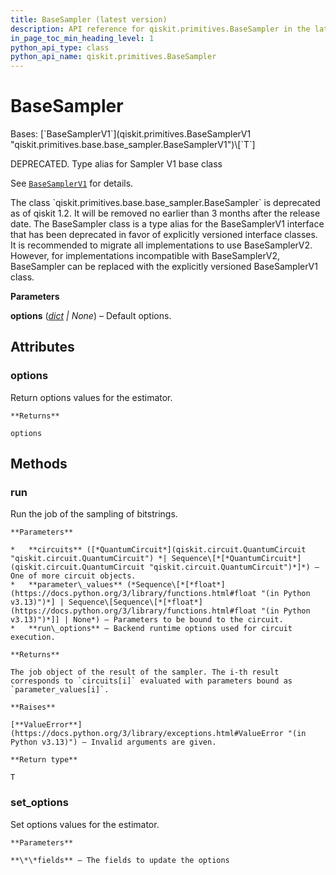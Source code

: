 ```yaml
---
title: BaseSampler (latest version)
description: API reference for qiskit.primitives.BaseSampler in the latest version of qiskit
in_page_toc_min_heading_level: 1
python_api_type: class
python_api_name: qiskit.primitives.BaseSampler
---
```


# BaseSampler

<Class id="qiskit.primitives.BaseSampler" isDedicatedPage={true} github="https://github.com/Qiskit/qiskit/tree/stable/1.4/qiskit/primitives/base/base_sampler.py#L154-L177" signature="qiskit.primitives.BaseSampler(*, options=None)" modifiers="class">
  Bases: [`BaseSamplerV1`](qiskit.primitives.BaseSamplerV1 "qiskit.primitives.base.base_sampler.BaseSamplerV1")\[`T`]

  DEPRECATED. Type alias for Sampler V1 base class

  See [`BaseSamplerV1`](qiskit.primitives.BaseSamplerV1 "qiskit.primitives.BaseSamplerV1") for details.

  <Admonition title="Deprecated since version 1.2" type="danger">
    The class `qiskit.primitives.base.base_sampler.BaseSampler` is deprecated as of qiskit 1.2. It will be removed no earlier than 3 months after the release date. The BaseSampler class is a type alias for the BaseSamplerV1 interface that has been deprecated in favor of explicitly versioned interface classes. It is recommended to migrate all implementations to use BaseSamplerV2. However, for implementations incompatible with BaseSamplerV2, BaseSampler can be replaced with the explicitly versioned BaseSamplerV1 class.
  </Admonition>

  **Parameters**

  **options** ([*dict*](https://docs.python.org/3/library/stdtypes.html#dict "(in Python v3.13)") *| None*) – Default options.

  ## Attributes

  ### options

  <Attribute id="qiskit.primitives.BaseSampler.options">
    Return options values for the estimator.

    **Returns**

    options
  </Attribute>

  ## Methods

  ### run

  <Function id="qiskit.primitives.BaseSampler.run" github="https://github.com/Qiskit/qiskit/tree/stable/1.4/qiskit/primitives/base/base_sampler.py#L111-L142" signature="run(circuits, parameter_values=None, **run_options)">
    Run the job of the sampling of bitstrings.

    **Parameters**

    *   **circuits** ([*QuantumCircuit*](qiskit.circuit.QuantumCircuit "qiskit.circuit.QuantumCircuit") *| Sequence\[*[*QuantumCircuit*](qiskit.circuit.QuantumCircuit "qiskit.circuit.QuantumCircuit")*]*) – One of more circuit objects.
    *   **parameter\_values** (*Sequence\[*[*float*](https://docs.python.org/3/library/functions.html#float "(in Python v3.13)")*] | Sequence\[Sequence\[*[*float*](https://docs.python.org/3/library/functions.html#float "(in Python v3.13)")*]] | None*) – Parameters to be bound to the circuit.
    *   **run\_options** – Backend runtime options used for circuit execution.

    **Returns**

    The job object of the result of the sampler. The i-th result corresponds to `circuits[i]` evaluated with parameters bound as `parameter_values[i]`.

    **Raises**

    [**ValueError**](https://docs.python.org/3/library/exceptions.html#ValueError "(in Python v3.13)") – Invalid arguments are given.

    **Return type**

    T
  </Function>

  ### set\_options

  <Function id="qiskit.primitives.BaseSampler.set_options" github="https://github.com/Qiskit/qiskit/tree/stable/1.4/qiskit/primitives/base/base_primitive.py#L39-L45" signature="set_options(**fields)">
    Set options values for the estimator.

    **Parameters**

    **\*\*fields** – The fields to update the options
  </Function>
</Class>

